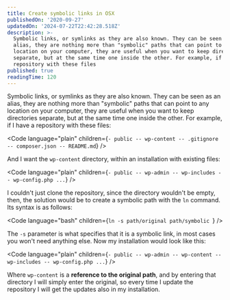 ```yaml
---
title: Create symbolic links in OSX
publishedOn: '2020-09-27'
updatedOn: '2024-07-22T22:42:28.518Z'
description: >-
  Symbolic links, or symlinks as they are also known. They can be seen as an
  alias, they are nothing more than "symbolic" paths that can point to any
  location on your computer, they are useful when you want to keep directories
  separate, but at the same time one inside the other. For example, if I have a
  repository with these files
published: true
readingTime: 120
---
```



Symbolic links, or symlinks as they are also known. They can be seen as an alias, 
they are nothing more than "symbolic" paths that can point to any location on 
your computer, they are useful when you want to keep directories separate, but 
at the same time one inside the other. For example, if I have a repository 
with these files:

<Code
    language="plain"
    children={`- public
-- wp-content
-- .gitignore
-- composer.json
-- README.md`}
/>

And I want the `wp-content` directory, within an installation with existing files:

<Code
    language="plain"
    children={`- public
-- wp-admin
-- wp-includes
-- wp-config.php
...`}
/>

I couldn't just clone the repository, since the directory wouldn't be empty,
then, the solution would be to create a symbolic path with the `ln` command.
Its syntax is as follows:

<Code
    language="bash"
    children={`ln -s path/original path/symbolic
`}
/>

The `-s` parameter is what specifies that it is a symbolic link, in most cases
you won't need anything else. Now my installation would look like this:

<Code
    language="plain"
    children={`- public
-- wp-admin
-- wp-content
-- wp-includes
-- wp-config.php
...`}
/>

Where `wp-content` is a **reference to the original path**, and by entering that
directory I will simply enter the original, so every time I update the
repository I will get the updates also in my installation.
